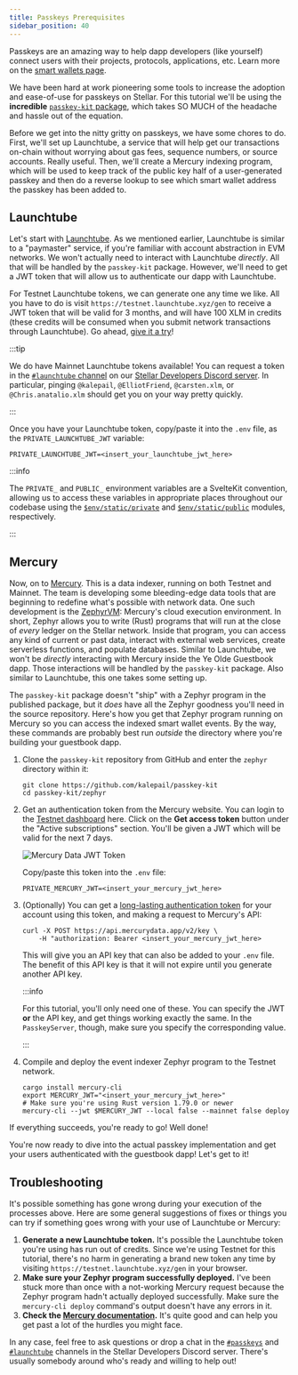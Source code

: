 ```yaml
---
title: Passkeys Prerequisites
sidebar_position: 40
---
```


Passkeys are an amazing way to help dapp developers (like yourself) connect users with their projects, protocols, applications, etc. Learn more on the [smart wallets page](../smart-wallets.mdx).

We have been hard at work pioneering some tools to increase the adoption and ease-of-use for passkeys on Stellar. For this tutorial we'll be using the **incredible** [`passkey-kit` package](https://github.com/kalepail/passkey-kit), which takes SO MUCH of the headache and hassle out of the equation.

Before we get into the nitty gritty on passkeys, we have some chores to do. First, we'll set up Launchtube, a service that will help get our transactions on-chain without worrying about gas fees, sequence numbers, or source accounts. Really useful. Then, we'll create a Mercury indexing program, which will be used to keep track of the public key half of a user-generated passkey and then do a reverse lookup to see which smart wallet address the passkey has been added to.

## Launchtube

Let's start with [Launchtube](https://launchtube.xyz). As we mentioned earlier, Launchtube is similar to a "paymaster" service, if you're familiar with account abstraction in EVM networks. We won't actually need to interact with Launchtube _directly_. All that will be handled by the `passkey-kit` package. However, we'll need to get a JWT token that will allow us to authenticate our dapp with Launchtube.

For Testnet Launchtube tokens, we can generate one any time we like. All you have to do is visit `https://testnet.launchtube.xyz/gen` to receive a JWT token that will be valid for 3 months, and will have 100 XLM in credits (these credits will be consumed when you submit network transactions through Launchtube). Go ahead, [give it a try](https://testnet.launchtube.xyz/gen)!

:::tip

We do have Mainnet Launchtube tokens available! You can request a token in the [`#launchtube` channel](https://discord.com/channels/897514728459468821/1293204627361108141) on our [Stellar Developers Discord server](https://discord.gg/stellardev). In particular, pinging `@kalepail`, `@ElliotFriend`, `@carsten.xlm`, or `@Chris.anatalio.xlm` should get you on your way pretty quickly.

:::

Once you have your Launchtube token, copy/paste it into the `.env` file, as the `PRIVATE_LAUNCHTUBE_JWT` variable:

```shell
PRIVATE_LAUNCHTUBE_JWT=<insert_your_launchtube_jwt_here>
```

:::info

The `PRIVATE_` and `PUBLIC_` environment variables are a SvelteKit convention, allowing us to access these variables in appropriate places throughout our codebase using the [`$env/static/private`](https://svelte.dev/docs/kit/$env-static-private) and [`$env/static/public`](https://svelte.dev/docs/kit/$env-static-public) modules, respectively.

:::

## Mercury

Now, on to [Mercury](https://www.mercurydata.app/). This is a data indexer, running on both Testnet and Mainnet. The team is developing some bleeding-edge data tools that are beginning to redefine what's possible with network data. One such development is the [ZephyrVM](https://docs.mercurydata.app/zephyr-full-customization/introduction): Mercury's cloud execution environment. In short, Zephyr allows you to write (Rust) programs that will run at the close of _every_ ledger on the Stellar network. Inside that program, you can access any kind of current or past data, interact with external web services, create serverless functions, and populate databases. Similar to Launchtube, we won't be _directly_ interacting with Mercury inside the Ye Olde Guestbook dapp. Those interactions will be handled by the `passkey-kit` package. Also similar to Launchtube, this one takes some setting up.

The `passkey-kit` package doesn't "ship" with a Zephyr program in the published package, but it _does_ have all the Zephyr goodness you'll need in the source repository. Here's how you get that Zephyr program running on Mercury so you can access the indexed smart wallet events. By the way, these commands are probably best run _outside_ the directory where you're building your guestbook dapp.

1. Clone the `passkey-kit` repository from GitHub and enter the `zephyr` directory within it:

   ```shell
   git clone https://github.com/kalepail/passkey-kit
   cd passkey-kit/zephyr
   ```

2. Get an authentication token from the Mercury website. You can login to the [Testnet dashboard](https://test.mercurydata.app/) here. Click on the **Get access token** button under the "Active subscriptions" section. You'll be given a JWT which will be valid for the next 7 days.

   ![Mercury Data JWT Token](/img/tutorial/guestbook/mercury_token.png)

   Copy/paste this token into the `.env` file:

   ```shell
   PRIVATE_MERCURY_JWT=<insert_your_mercury_jwt_here>
   ```

3. (Optionally) You can get a [long-lasting authentication token](https://docs.mercurydata.app/get-started-with-mercury/authentication) for your account using this token, and making a request to Mercury's API:

   ```shell
   curl -X POST https://api.mercurydata.app/v2/key \
       -H "authorization: Bearer <insert_your_mercury_jwt_here>
   ```

   This will give you an API key that can also be added to your `.env` file. The benefit of this API key is that it will not expire until you generate another API key.

   :::info

   For this tutorial, you'll only need one of these. You can specify the JWT **or** the API key, and get things working exactly the same. In the `PasskeyServer`, though, make sure you specify the corresponding value.

   :::

4. Compile and deploy the event indexer Zephyr program to the Testnet network.

   ```shell
   cargo install mercury-cli
   export MERCURY_JWT="<insert_your_mercury_jwt_here>"
   # Make sure you're using Rust version 1.79.0 or newer
   mercury-cli --jwt $MERCURY_JWT --local false --mainnet false deploy
   ```

If everything succeeds, you're ready to go! Well done!

You're now ready to dive into the actual passkey implementation and get your users authenticated with the guestbook dapp! Let's get to it!

## Troubleshooting

It's possible something has gone wrong during your execution of the processes above. Here are some general suggestions of fixes or things you can try if something goes wrong with your use of Launchtube or Mercury:

1. **Generate a new Launchtube token.** It's possible the Launchtube token you're using has run out of credits. Since we're using Testnet for this tutorial, there's no harm in generating a brand new token any time by visiting `https://testnet.launchtube.xyz/gen` in your browser.
2. **Make sure your Zephyr program successfully deployed.** I've been stuck more than once with a not-working Mercury request because the Zephyr program hadn't actually deployed successfully. Make sure the `mercury-cli deploy` command's output doesn't have any errors in it.
3. **Check the [Mercury documentation](https://docs.mercurydata.app/).** It's quite good and can help you get past a lot of the hurdles you might face.

In any case, feel free to ask questions or drop a chat in the [`#passkeys`](https://discord.com/channels/897514728459468821/1250851135561142423) and [`#launchtube`](https://discord.com/channels/897514728459468821/1293204627361108141) channels in the Stellar Developers Discord server. There's usually somebody around who's ready and willing to help out!
